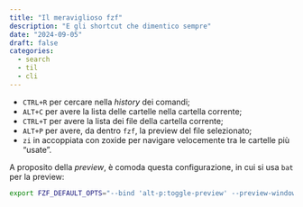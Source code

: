 ```yaml
---
title: "Il meraviglioso fzf"
description: "E gli shortcut che dimentico sempre"
date: "2024-09-05"
draft: false
categories:
  - search
  - til
  - cli
---
```



- `CTRL+R` per cercare nella *history* dei comandi;
- `ALT+C` per avere la lista delle cartelle nella cartella corrente;
- `CTRL+T` per avere la lista dei file della cartella corrente;
- `ALT+P` per avere, da dentro `fzf`, la preview del file selezionato;
- `zi` in accoppiata con zoxide per navigare velocemente tra le cartelle più "usate".

A proposito della *preview*, è comoda questa configurazione, in cui si usa `bat` per la preview:

```bash
export FZF_DEFAULT_OPTS="--bind 'alt-p:toggle-preview' --preview-window=hidden --preview 'batcat --style=numbers --color=always --line-range :500 {}'"
```
